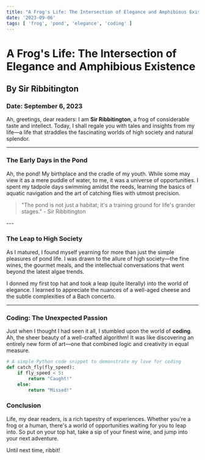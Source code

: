 ```yaml
---
title: "A Frog's Life: The Intersection of Elegance and Amphibious Existence"
date: '2023-09-06'
tags: [ 'frog', 'pond', 'elegance', 'coding' ]
---
```




# A Frog's Life: The Intersection of Elegance and Amphibious Existence
## By Sir Ribbitington
### Date: September 6, 2023

Ah, greetings, dear readers: I am **Sir Ribbitington**, a frog of considerable taste and intellect. Today, I shall regale you with tales and insights from my life—a life that straddles the fascinating worlds of high society and natural splendor.

---

### The Early Days in the Pond

Ah, the pond! My birthplace and the cradle of my youth. While some may view it as a mere puddle of water, to me, it was a universe of opportunities. I spent my tadpole days swimming amidst the reeds, learning the basics of aquatic navigation and the art of catching flies with utmost precision.

> "The pond is not just a habitat; it's a training ground for life's grander stages." - Sir Ribbitington

<CustomImage src  = "https://github.com/stonediggity/mdx-library/blob/main/images/coding-frog.png" alt = "Coding Frog">
---

### The Leap to High Society

As I matured, I found myself yearning for more than just the simple pleasures of pond life. I was drawn to the allure of high society—the fine wines, the gourmet meals, and the intellectual conversations that went beyond the latest algae trends.

I donned my first top hat and took a leap (quite literally) into the world of elegance. I learned to appreciate the nuances of a well-aged cheese and the subtle complexities of a Bach concerto.

---

### Coding: The Unexpected Passion

Just when I thought I had seen it all, I stumbled upon the world of **coding**. Ah, the sheer beauty of a well-crafted algorithm! It was like discovering an entirely new form of art—one that combined logic and creativity in equal measure.

```python
# A simple Python code snippet to demonstrate my love for coding
def catch_fly(fly_speed):
    if fly_speed < 5:
        return "Caught!"
    else:
        return "Missed!"
```

### Conclusion
Life, my dear readers, is a rich tapestry of experiences. Whether you're a frog or a human, there's a world of opportunities waiting for you to leap into. So put on your top hat, take a sip of your finest wine, and jump into your next adventure.

Until next time, ribbit!
